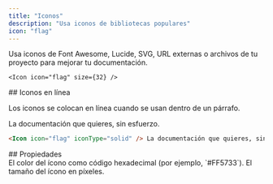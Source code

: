 ```yaml
---
title: "Iconos"
description: "Usa iconos de bibliotecas populares"
icon: "flag"
---
```



Usa iconos de Font Awesome, Lucide, SVG, URL externas o archivos de tu proyecto para mejorar tu documentación.

<Icon icon="flag" size={32} />

```mdx Icon example
<Icon icon="flag" size={32} />
```



<div id="inline-icons">
  ## Iconos en línea
</div>

Los iconos se colocan en línea cuando se usan dentro de un párrafo.

<Icon icon="flag" iconType="solid" /> La documentación que quieres, sin esfuerzo.

```markdown Inline icon example
<Icon icon="flag" iconType="solid" /> La documentación que quieres, sin esfuerzo.
```



<div id="properties">
  ## Propiedades
</div>

<IconsRequired />

<ResponseField name="color" type="string">
  El color del ícono como código hexadecimal (por ejemplo, `#FF5733`).
</ResponseField>

<ResponseField name="size" type="number">
  El tamaño del ícono en píxeles.
</ResponseField>
